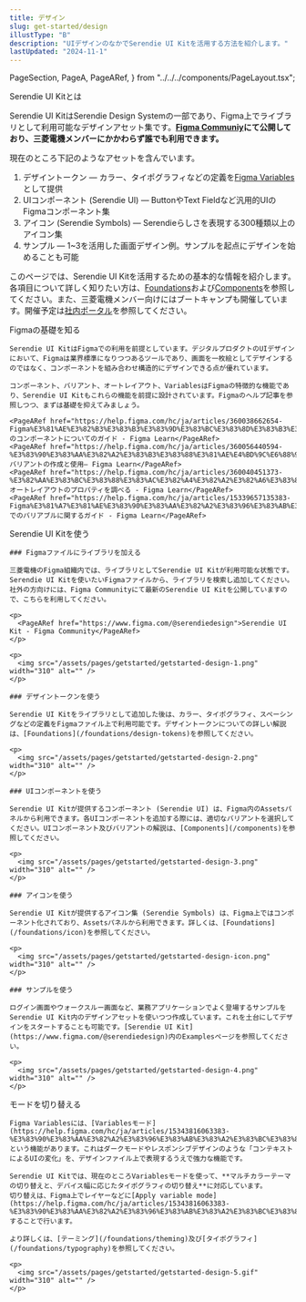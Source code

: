 ```yaml
---
title: デザイン
slug: get-started/design
illustType: "B"
description: "UIデザインのなかでSerendie UI Kitを活用する方法を紹介します。"
lastUpdated: "2024-11-1"
---
```


  PageSection,
  PageA,
  PageARef,
} from "../../../components/PageLayout.tsx";

<PageSection>
  <PageHeadLine number={0}>Serendie UI Kitとは</PageHeadLine>

Serendie UI KitはSerendie Design Systemの一部であり、Figma上でライブラリとして利用可能なデザインアセット集です。**[Figma Communiy](https://www.figma.com/@serendiedesign)にて公開しており、三菱電機メンバーにかかわらず誰でも利用できます。**

現在のところ下記のようなアセットを含んでいます。

1. デザイントークン ― カラー、タイポグラフィなどの定義を[Figma Variables](https://help.figma.com/hc/ja/articles/15339657135383-Figma%E3%81%A7%E3%81%AE%E3%83%90%E3%83%AA%E3%82%A2%E3%83%96%E3%83%AB%E3%81%AB%E9%96%A2%E3%81%99%E3%82%8B%E3%82%AC%E3%82%A4%E3%83%89)として提供
2. UIコンポーネント (Serendie UI) ― ButtonやText Fieldなど汎用的UIのFigmaコンポーネント集
3. アイコン (Serendie Symbols) ― Serendieらしさを表現する300種類以上のアイコン集
4. サンプル ― 1~3を活用した画面デザイン例。サンプルを起点にデザインを始めることも可能

このページでは、Serendie UI Kitを活用するための基本的な情報を紹介します。各項目について詳しく知りたい方は、[Foundations](/foundations)および[Components](/components)を参照してください。また、三菱電機メンバー向けにはブートキャンプも開催しています。開催予定は[社内ポータル](https://mitsubishielectricgroup.sharepoint.com/sites/014758/serendie_designsystem)を参照してください。

</PageSection>

<PageSection>
   <PageHeadLine number={1}>Figmaの基礎を知る</PageHeadLine>

    Serendie UI KitはFigmaでの利用を前提としています。デジタルプロダクトのUIデザインにおいて、Figmaは業界標準になりつつあるツールであり、画面を一枚絵としてデザインするのではなく、コンポーネントを組み合わせ構造的にデザインできる点が優れています。

    コンポーネント、バリアント、オートレイアウト、VariablesはFigmaの特徴的な機能であり、Serendie UI Kitもこれらの機能を前提に設計されています。Figmaのヘルプ記事を参照しつつ、まずは基礎を抑えてみましょう。

    <PageARef href="https://help.figma.com/hc/ja/articles/360038662654-Figma%E3%81%AE%E3%82%B3%E3%83%B3%E3%83%9D%E3%83%BC%E3%83%8D%E3%83%B3%E3%83%88%E3%81%AB%E3%81%A4%E3%81%84%E3%81%A6%E3%81%AE%E3%82%AC%E3%82%A4%E3%83%89">Figmaのコンポーネントについてのガイド - Figma Learn</PageARef>
    <PageARef href="https://help.figma.com/hc/ja/articles/360056440594-%E3%83%90%E3%83%AA%E3%82%A2%E3%83%B3%E3%83%88%E3%81%AE%E4%BD%9C%E6%88%90%E3%81%A8%E4%BD%BF%E7%94%A8">バリアントの作成と使用– Figma Learn</PageARef>
    <PageARef href="https://help.figma.com/hc/ja/articles/360040451373-%E3%82%AA%E3%83%BC%E3%83%88%E3%83%AC%E3%82%A4%E3%82%A2%E3%82%A6%E3%83%88%E3%81%AE%E3%83%97%E3%83%AD%E3%83%91%E3%83%86%E3%82%A3%E3%82%92%E8%AA%BF%E3%81%B9%E3%82%8B">オートレイアウトのプロパティを調べる - Figma Learn</PageARef>
    <PageARef href="https://help.figma.com/hc/ja/articles/15339657135383-Figma%E3%81%A7%E3%81%AE%E3%83%90%E3%83%AA%E3%82%A2%E3%83%96%E3%83%AB%E3%81%AB%E9%96%A2%E3%81%99%E3%82%8B%E3%82%AC%E3%82%A4%E3%83%89">Figmaでのバリアブルに関するガイド - Figma Learn</PageARef>

</PageSection>

<PageSection>
    <PageHeadLine number={2}>Serendie UI Kitを使う</PageHeadLine>

    ### Figmaファイルにライブラリを加える

    三菱電機のFigma組織内では、ライブラリとしてSerendie UI Kitが利用可能な状態です。Serendie UI Kitを使いたいFigmaファイルから、ライブラリを検索し追加してください。社外の方向けには、Figma Communityにて最新のSerendie UI Kitを公開していますので、こちらを利用してください。

    <p>
      <PageARef href="https://www.figma.com/@serendiedesign">Serendie UI Kit - Figma Community</PageARef>
    </p>

    <p>
      <img src="/assets/pages/getstarted/getstarted-design-1.png" width="310" alt="" />
    </p>

    ### デザイントークンを使う

    Serendie UI Kitをライブラリとして追加した後は、カラー、タイポグラフィ、スペーシングなどの定義をFigmaファイル上で利用可能です。デザイントークンについての詳しい解説は、[Foundations](/foundations/design-tokens)を参照してください。

    <p>
      <img src="/assets/pages/getstarted/getstarted-design-2.png" width="310" alt="" />
    </p>

    ### UIコンポーネントを使う

    Serendie UI Kitが提供するコンポーネント (Serendie UI) は、Figma内のAssetsパネルから利用できます。各UIコンポーネントを追加する際には、適切なバリアントを選択してください。UIコンポーネント及びバリアントの解説は、[Components](/components)を参照してください。

    <p>
      <img src="/assets/pages/getstarted/getstarted-design-3.png" width="310" alt="" />
    </p>

    ### アイコンを使う

    Serendie UI Kitが提供するアイコン集 (Serendie Symbols) は、Figma上ではコンポーネント化されており、Assetsパネルから利用できます。詳しくは、[Foundations](/foundations/icon)を参照してください。

    <p>
      <img src="/assets/pages/getstarted/getstarted-design-icon.png" width="310" alt="" />
    </p>

    ### サンプルを使う

    ログイン画面やウォークスルー画面など、業務アプリケーションでよく登場するサンプルをSerendie UI Kit内のデザインアセットを使いつつ作成しています。これを土台にしてデザインをスタートすることも可能です。[Serendie UI Kit](https://www.figma.com/@serendiedesign)内のExamplesページを参照してください。

    <p>
      <img src="/assets/pages/getstarted/getstarted-design-4.png" width="310" alt="" />
    </p>

</PageSection>

<PageSection>
    <PageHeadLine number={3}>モードを切り替える</PageHeadLine>

    Figma Variablesには、[Variablesモード](https://help.figma.com/hc/ja/articles/15343816063383-%E3%83%90%E3%83%AA%E3%82%A2%E3%83%96%E3%83%AB%E3%83%A2%E3%83%BC%E3%83%89)という機能があります。これはダークモードやレスポンシブデザインのような「コンテキストによるUIの変化」を、デザインファイル上で表現するうえで強力な機能です。

    Serendie UI Kitでは、現在のところVariablesモードを使って、**マルチカラーテーマの切り替えと、デバイス幅に応じたタイポグラフィの切り替え**に対応しています。
    切り替えは、Figma上でレイヤーなどに[Apply variable mode](https://help.figma.com/hc/ja/articles/15343816063383-%E3%83%90%E3%83%AA%E3%82%A2%E3%83%96%E3%83%AB%E3%83%A2%E3%83%BC%E3%83%89#h_01H3ADKDF7JBTRV1Z5P1X1DZVE)することで行います。

    より詳しくは、[テーミング](/foundations/theming)及び[タイポグラフィ](/foundations/typography)を参照してください。

    <p>
      <img src="/assets/pages/getstarted/getstarted-design-5.gif" width="310" alt="" />
    </p>

</PageSection>

